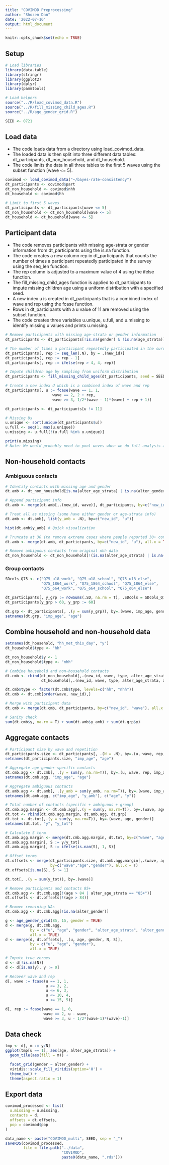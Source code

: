 ```yaml
---
title: "COVIMOD Preprocessing"
author: "Shozen Dan"
date: '2022-07-16'
output: html_document
---
```


```r
knitr::opts_chunk$set(echo = TRUE)
```

## Setup
```r
# Load libraries
library(data.table)
library(stringr)
library(ggplot2)
library(dplyr)
library(pammtools)

# Load helpers
source("../R/load_covimod_data.R")
source("../R/fill_missing_child_ages.R")
source("../R/age_gender_grid.R")

SEED <- 0721
```

## Load data

- The code loads data from a directory using load_covimod_data.
- The loaded data is then split into three different data tables: dt_participants, dt_non_household, and dt_household.
- The code limits the data in all three tables to the first 5 waves using the subset function [wave <= 5].
```r
covimod <- load_covimod_data("~/bayes-rate-consistency")
dt_participants <- covimod$part
dt_non_household <- covimod$nhh
dt_household <- covimod$hh

# Limit to first 5 waves
dt_participants <- dt_participants[wave <= 5]
dt_non_household <- dt_non_household[wave <= 5]
dt_household <- dt_household[wave <= 5]
```

## Participant data

- The code removes participants with missing age-strata or gender information from dt_participants using the is.na function.
- The code creates a new column rep in dt_participants that counts the number of times a participant repeatedly participated in the survey using the seq_len function.
- The rep column is adjusted to a maximum value of 4 using the ifelse function.
- The fill_missing_child_ages function is applied to dt_participants to impute missing children age using a uniform distribution with a specified seed.
- A new index u is created in dt_participants that is a combined index of wave and rep using the fcase function.
- Rows in dt_participants with a u value of 11 are removed using the subset function.
- The code creates three variables u.unique, u.full, and u.missing to identify missing u values and prints u.missing.
```r
# Remove participants with missing age-strata or gender information
dt_participants <- dt_participants[!is.na(gender) & !is.na(age_strata)]

# The number of times a participant repeatedly participated in the survey
dt_participants[, rep := seq_len(.N), by = .(new_id)]
dt_participants[, rep := rep - 1]
dt_participants[, rep := ifelse(rep > 4, 4, rep)]

# Impute children age by sampling from uniform distribution
dt_participants <- fill_missing_child_ages(dt_participants, seed = SEED)

# Create a new index U which is a combined index of wave and rep
dt_participants[, u := fcase(wave == 1, 1, 
                     wave == 2, 2 + rep,
                     wave >= 3, 1/2*(wave - 1)*(wave) + rep + 1)]

dt_participants <- dt_participants[u != 11]

# Missing Us
u.unique <- sort(unique(dt_participants$u))
u.full <- seq(1, max(u.unique))
u.missing <- u.full[!(u.full %in% u.unique)]

print(u.missing)
# Note: We would probably need to pool waves when we do full analysis as there is too much
```

## Non-household contacts
### Ambiguous contacts
```r
# Identify contacts with missing age and gender
dt.amb <- dt_non_household[is.na(alter_age_strata) | is.na(alter_gender)]

# Append participant info
dt.amb <- merge(dt.amb[,.(new_id, wave)], dt_participants, by=c("new_id", "wave"), all.x = TRUE)

# Treat all as missing (some have either gender or age-strata info)
dt.amb <- dt.amb[, list(y_amb = .N), by=c("new_id", "u")]

hist(dt.amb$y_amb) # Quick visualization

# Truncate at 30 (to remove extreme cases where people reported 30+ contacts)
dt.amb <- merge(dt.amb, dt_participants, by=c("new_id", "u"), all.x = TRUE)

# Remove ambiguous contacts from original nhh data
dt_non_household <- dt_non_household[!(is.na(alter_age_strata) | is.na(alter_gender))]
```

### Group contacts
```r
SDcols_Q75 <- c("Q75_u18_work", "Q75_u18_school", "Q75_u18_else", 
                "Q75_1864_work", "Q75_1864_school", "Q75_1864_else",
                "Q75_o64_work", "Q75_o64_school", "Q75_o64_else")

dt_participants[, y_grp := rowSums(.SD, na.rm = T), .SDcols = SDcols_Q75]
dt_participants[y_grp > 60, y_grp := 60]

dt.grp <- dt_participants[, .(y = sum(y_grp)), by=.(wave, imp_age, gender)]
setnames(dt.grp, "imp_age", "age")
```

## Combine household and non-household data
```r
setnames(dt_household, "hh_met_this_day", "y")
dt_household$type <- "hh"

dt_non_household$y <- 1
dt_non_household$type <- "nhh"

# Combine household and non-household contacts
dt.cmb <- rbind(dt_non_household[,.(new_id, wave, type, alter_age_strata, alter_gender, y)], 
                dt_household[,.(new_id, wave, type, alter_age_strata, alter_gender, y)])

dt.cmb$type <- factor(dt.cmb$type, levels=c("hh", "nhh"))
dt.cmb <- dt.cmb[order(wave, new_id),]

# Merge with participant data
dt.cmb <- merge(dt.cmb, dt_participants, by=c("new_id", "wave"), all.x = TRUE)

# Sanity check
sum(dt.cmb$y, na.rm = T) + sum(dt.amb$y_amb) + sum(dt.grp$y)
```

## Aggregate contacts
```r
# Participant size by wave and repetition
dt_participants.size <- dt_participants[, .(N = .N), by=.(u, wave, rep, imp_age, gender)]
setnames(dt_participants.size, "imp_age", "age")

# Aggregate age-gender-specific contacts
dt.cmb.agg <- dt.cmb[, .(y = sum(y, na.rm=T)), by=.(u, wave, rep, imp_age, gender, alter_age_strata, alter_gender)]
setnames(dt.cmb.agg, "imp_age", "age")

# Aggregate ambiguous contacts
dt.amb.agg <- dt.amb[, .(y_amb = sum(y_amb, na.rm=T)), by=.(wave, imp_age, gender)]
setnames(dt.amb.agg, c("imp_age", "y_amb"), c("age", "y"))

# Total number of contacts (specific + ambiguous + group)
dt.cmb.agg.margin <- dt.cmb.agg[,.(y = sum(y, na.rm=T)), by=.(wave, age, gender)]
dt.tot <- rbind(dt.cmb.agg.margin, dt.amb.agg, dt.grp)
dt.tot <- dt.tot[,.(y = sum(y, na.rm=T)), by=.(wave, age, gender)]
setnames(dt.tot, "y", "y_tot")

# Calculate S term
dt.amb.agg.margin <- merge(dt.cmb.agg.margin, dt.tot, by=c("wave", "age","gender"), all.x=TRUE)
dt.amb.agg.margin[, S := y/y_tot]
dt.amb.agg.margin[, S := ifelse(is.nan(S), 1, S)]

# Offset terms
dt.offsets <- merge(dt_participants.size, dt.amb.agg.margin[,.(wave, age, gender, S)], 
                    by=c("wave","age","gender"), all.x = T)
dt.offsets[is.na(S), S := 1]

dt.tot[, .(y = sum(y_tot)), by=.(wave)]
```

```r
# Remove participants and contacts 85+
dt.cmb.agg <- dt.cmb.agg[!(age > 84 | alter_age_strata == "85+")]
dt.offsets <- dt.offsets[!(age > 84)]

# Remove remaining NAs
dt.cmb.agg <- dt.cmb.agg[!is.na(alter_gender)]
```

```r
g <- age_gender_grid(85, 15, gender = TRUE)
d <- merge(g, dt.cmb.agg, 
           by = c("u", "age", "gender", "alter_age_strata", "alter_gender"), 
           all.x = TRUE)
d <- merge(d, dt.offsets[, .(u, age, gender, N, S)], 
           by = c("u", "age", "gender"), 
           all.x = TRUE)

# Impute true zeroes
d <- d[!is.na(N)]
d <- d[is.na(y), y := 0]

# Recover wave and rep
d[, wave := fcase(u == 1, 1, 
                  u <= 3, 2,
                  u <= 6, 3,
                  u <= 10, 4,
                  u <= 15, 5)]

d[, rep := fcase(wave == 1, 0, 
                 wave == 2, u - wave,
                 wave >= 3, u - 1/2*(wave-1)*(wave)-1)]
```

## Data check
```r
tmp <- d[, m := y/N]
ggplot(tmp[u == 1], aes(age, alter_age_strata)) + 
  geom_tile(aes(fill = m)) + 

  facet_grid(gender ~ alter_gender) + 
  viridis::scale_fill_viridis(option='H') +
  theme_bw() + 
  theme(aspect.ratio = 1)
```

## Export data
```r
covimod_processed <- list(
  u.missing = u.missing,
  contacts = d,
  offsets = dt.offsets,
  pop = covimod$pop
)

data_name <- paste("COVIMOD_multi", SEED, sep = "_")
saveRDS(covimod_processed, 
        file = file.path("../data",
                         "COVIMOD",
                         paste0(data_name, ".rds")))
```


